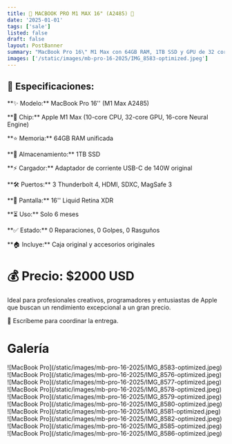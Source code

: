 ```yaml
---
title: 🌟 MACBOOK PRO M1 MAX 16" (A2485) 🌟
date: '2025-01-01'
tags: ['sale']
listed: false
draft: false
layout: PostBanner
summary: "MacBook Pro 16\" M1 Max con 64GB RAM, 1TB SSD y GPU de 32 cores. En excelente estado con solo 6 meses de uso. Incluye caja y accesorios originales. Precio: $2000 USD."
images: ['/static/images/mb-pro-16-2025/IMG_8583-optimized.jpeg']
---
```


## 💼 Especificaciones:

<p className="mt-0 mb-0">**✨ Modelo:** MacBook Pro 16'' (M1 Max A2485)</p>

<p className="mt-0 mb-0">**🧠 Chip:** Apple M1 Max (10-core CPU, 32-core GPU, 16-core Neural Engine)</p>

<p className="mt-0 mb-0">**⭐ Memoria:** 64GB RAM unificada</p>

<p className="mt-0 mb-0">**💾 Almacenamiento:** 1TB SSD</p>

<p className="mt-0 mb-0">**⚡ Cargador:** Adaptador de corriente USB-C de 140W original</p>

<p className="mt-0 mb-0">**🛠 Puertos:** 3 Thunderbolt 4, HDMI, SDXC, MagSafe 3</p>

<p className="mt-0 mb-0">**🌟 Pantalla:** 16'' Liquid Retina XDR</p>

<p className="mt-0 mb-0">**⏳ Uso:** Solo 6 meses</p>

<p className="mt-0 mb-0">**✅ Estado:** 0 Reparaciones, 0 Golpes, 0 Rasguños</p>

<p className="mt-0">**🏠 Incluye:** Caja original y accesorios originales</p>

# 💰 Precio: $2000 USD

Ideal para profesionales creativos, programadores y entusiastas de Apple que buscan un rendimiento excepcional a un gran precio.

💬 Escríbeme para coordinar la entrega.

# Galería

<div className="-mx-2 flex flex-wrap overflow-hidden xl:-mx-2">
  <div className="my-1 w-full overflow-hidden px-2 xl:my-1 xl:w-1/2 xl:px-2">
    ![MacBook Pro](/static/images/mb-pro-16-2025/IMG_8583-optimized.jpeg)
  </div>
  <div className="my-1 w-full overflow-hidden px-2 xl:my-1 xl:w-1/2 xl:px-2">
    ![MacBook Pro](/static/images/mb-pro-16-2025/IMG_8576-optimized.jpeg)
  </div>
  <div className="my-1 w-full overflow-hidden px-2 xl:my-1 xl:w-1/2 xl:px-2">
    ![MacBook Pro](/static/images/mb-pro-16-2025/IMG_8577-optimized.jpeg)
  </div>
  <div className="my-1 w-full overflow-hidden px-2 xl:my-1 xl:w-1/2 xl:px-2">
    ![MacBook Pro](/static/images/mb-pro-16-2025/IMG_8578-optimized.jpeg)
  </div>
  <div className="my-1 w-full overflow-hidden px-2 xl:my-1 xl:w-1/2 xl:px-2">
    ![MacBook Pro](/static/images/mb-pro-16-2025/IMG_8579-optimized.jpeg)
  </div>
  <div className="my-1 w-full overflow-hidden px-2 xl:my-1 xl:w-1/2 xl:px-2">
    ![MacBook Pro](/static/images/mb-pro-16-2025/IMG_8580-optimized.jpeg)
  </div>
  <div className="my-1 w-full overflow-hidden px-2 xl:my-1 xl:w-1/2 xl:px-2">
    ![MacBook Pro](/static/images/mb-pro-16-2025/IMG_8581-optimized.jpeg)
  </div>
  <div className="my-1 w-full overflow-hidden px-2 xl:my-1 xl:w-1/2 xl:px-2">
    ![MacBook Pro](/static/images/mb-pro-16-2025/IMG_8582-optimized.jpeg)
  </div>
  <div className="my-1 w-full overflow-hidden px-2 xl:my-1 xl:w-1/2 xl:px-2">
    ![MacBook Pro](/static/images/mb-pro-16-2025/IMG_8585-optimized.jpeg)
  </div>
  <div className="my-1 w-full overflow-hidden px-2 xl:my-1 xl:w-1/2 xl:px-2">
    ![MacBook Pro](/static/images/mb-pro-16-2025/IMG_8586-optimized.jpeg)
  </div>
</div>